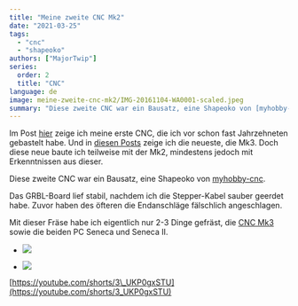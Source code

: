 ```yaml
---
title: "Meine zweite CNC Mk2"
date: "2021-03-25"
tags: 
  - "cnc"
  - "shapeoko"
authors: ["MajorTwip"]
series:
  order: 2
  title: "CNC"
language: de
image: meine-zweite-cnc-mk2/IMG-20161104-WA0001-scaled.jpeg
summary: "Diese zweite CNC war ein Bausatz, eine Shapeoko von [myhobby-cnc](https://shop.myhobby-cnc.de/bausaetze/fraesen/6/shapeoko2-kit?c=12)."
---
```


Im Post [hier](/de/blog/2021/meine-erste-cnc) zeige ich meine erste CNC, die ich vor schon fast Jahrzehneten gebastelt habe. Und in [diesen Posts](http://www.comstock.ch/category/aktuelle-projekte/cnc-v3/) zeige ich die neueste, die Mk3. Doch diese neue baute ich teilweise mit der Mk2, mindestens jedoch mit Erkenntnissen aus dieser.

Diese zweite CNC war ein Bausatz, eine Shapeoko von [myhobby-cnc](https://shop.myhobby-cnc.de/bausaetze/fraesen/6/shapeoko2-kit?c=12).

Das GRBL-Board lief stabil, nachdem ich die Stepper-Kabel sauber geerdet habe. Zuvor haben des öfteren die Endanschläge fälschlich angeschlagen.

Mit dieser Fräse habe ich eigentlich nur 2-3 Dinge gefräst, die [CNC Mk3](http://www.comstock.ch/category/aktuelle-projekte/cnc-v3/) sowie die beiden PC Seneca und Seneca II.

- ![](/static/images/blog/meine-zweite-cnc-mk2/20180206_193044-1024x576.jpg)
    
- ![](/static/images/blog/meine-zweite-cnc-mk2/IMG-20161104-WA0001-1024x576.jpeg)
    

[https://youtube.com/shorts/3\_UKP0gxSTU](https://youtube.com/shorts/3_UKP0gxSTU)
